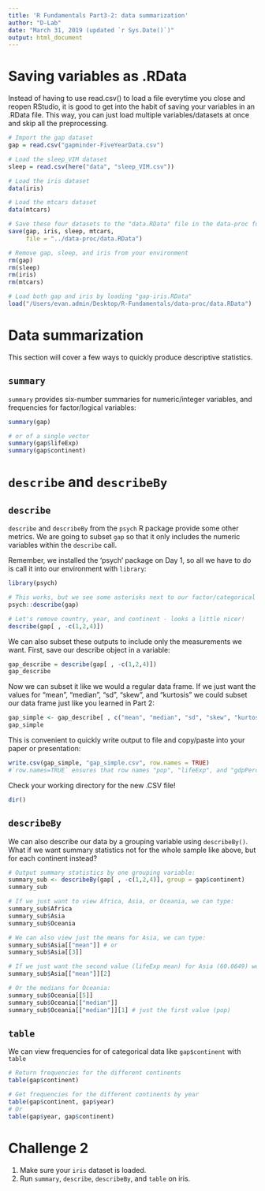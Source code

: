 ```yaml
---
title: 'R Fundamentals Part3-2: data summarization'
author: "D-Lab"
date: "March 31, 2019 (updated `r Sys.Date()`)"
output: html_document
---
```


# Saving variables as .RData

Instead of having to use read.csv() to load a file everytime you close and reopen RStudio, it is good to get into the habit of saving your variables in an .RData file. This way, you can just load multiple variables/datasets at once and skip all the preprocessing. 

```r
# Import the gap dataset
gap = read.csv("gapminder-FiveYearData.csv")

# Load the sleep_VIM dataset
sleep = read.csv(here("data", "sleep_VIM.csv"))

# Load the iris dataset
data(iris)

# Load the mtcars dataset
data(mtcars)

# Save these four datasets to the "data.RData" file in the data-proc folder.
save(gap, iris, sleep, mtcars,
     file = "../data-proc/data.RData")

# Remove gap, sleep, and iris from your environment
rm(gap)
rm(sleep)
rm(iris)
rm(mtcars)

# Load both gap and iris by loading "gap-iris.RData"
load("/Users/evan.admin/Desktop/R-Fundamentals/data-proc/data.RData")

```

# Data summarization

This section will cover a few ways to quickly produce descriptive statistics.  

## `summary`

`summary` provides six-number summaries for numeric/integer variables, and frequencies for factor/logical variables:

```r
summary(gap)

# or of a single vector
summary(gap$lifeExp)
summary(gap$continent)
```

# `describe` and `describeBy`

## `describe`

`describe` and `describeBy` from the `psych` R package provide some other metrics. We are going to subset `gap` so that it only includes the numeric variables within the `describe` call. 

Remember, we installed the 'psych' package on Day 1, so all we have to do is call it into our environment with `library`:

```r
library(psych)

# This works, but we see some asterisks next to our factor/categorical variables. 
psych::describe(gap) 

# Let's remove country, year, and continent - looks a little nicer!
describe(gap[ , -c(1,2,4)]) 
```

We can also subset these outputs to include only the measurements we want. First, save our describe object in a variable: 

```r
gap_describe = describe(gap[ , -c(1,2,4)]) 
gap_describe
```

Now we can subset it like we would a regular data frame. If we just want the values for "mean", "median", "sd", "skew", and "kurtosis" we could subset our data frame just like you learned in Part 2:

```r
gap_simple <- gap_describe[ , c("mean", "median", "sd", "skew", "kurtosis")]
gap_simple
```

This is convenient to quickly write output to file and copy/paste into your paper or presentation: 

```r
write.csv(gap_simple, "gap_simple.csv", row.names = TRUE)
#`row.names=TRUE` ensures that row names "pop", "lifeExp", and "gdpPercap" are included! 
```

Check your working directory for the new .CSV file! 
```r
dir()
```

## `describeBy`

We can also describe our data by a grouping variable using `describeBy()`. What if we want summary statistics not for the whole sample like above, but for each continent instead? 

```r
# Output summary statistics by one grouping variable:
summary_sub <- describeBy(gap[ , -c(1,2,4)], group = gap$continent)
summary_sub

# If we just want to view Africa, Asia, or Oceania, we can type:
summary_sub$Africa
summary_sub$Asia
summary_sub$Oceania

# We can also view just the means for Asia, we can type:
summary_sub$Asia[["mean"]] # or
summary_sub$Asia[[3]]

# If we just want the second value (lifeExp mean) for Asia (60.0649) we can type:
summary_sub$Asia[["mean"]][2]

# Or the medians for Oceania:
summary_sub$Oceania[[5]]
summary_sub$Oceania[["median"]]
summary_sub$Oceania[["median"]][1] # just the first value (pop)
```

## `table`

We can view frequencies for of categorical data like `gap$continent` with `table`

```r
# Return frequencies for the different continents
table(gap$continent) 

# Get frequencies for the different continents by year
table(gap$continent, gap$year) 
# Or 
table(gap$year, gap$continent) 
```

# **Challenge 2**

1. Make sure your `iris` dataset is loaded.  
2. Run `summary`, `describe`, `describeBy`, and `table` on iris.  

<div class="tocify-extend-page" data-unique="tocify-extend-page" style="height: 0;"></div>
